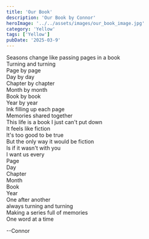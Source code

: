 ```yaml
---
title: 'Our Book'
description: 'Our Book by Connor'
heroImage: '../../assets/images/our_book_image.jpg'
category: 'Yellow'
tags: ['Yellow']
pubDate: '2025-03-9'
---
```


Seasons change like passing pages in a book  
Turning and turning  
Page by page  
Day by day  
Chapter by chapter  
Month by month  
Book by book  
Year by year  
Ink filling up each page  
Memories shared together  
This life is a book I just can't put down  
It feels like fiction  
It's too good to be true  
But the only way it would be fiction  
Is if it wasn't with you  
I want us every  
Page  
Day  
Chapter  
Month  
Book  
Year  
One after another  
always turning and turning  
Making a series full of memories  
One word at a time

--Connor
